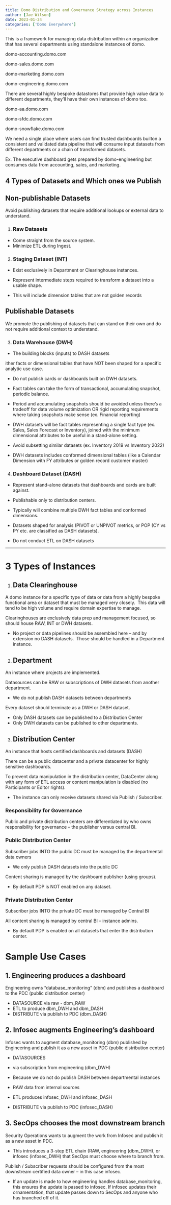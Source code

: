 ```yaml
---
title: Domo Distribution and Governance Strategy across Instances
author: [Jae Wilson]
date: 2023-01-24
categories: ['Domo Everywhere']
---
```


This is a framework for managing data distribution within an organization that has several departments using standalone instances of domo.

domo-accounting.domo.com

domo-sales.domo.com

domo-marketing.domo.com

domo-engineering.domo.com

There are several highly bespoke datastores that provide high value data to different departments, they’ll have their own instances of domo too.

domo-aa.domo.com

domo-sfdc.domo.com

domo-snowflake.domo.com

We need a single place where users can find trusted dashboards builton a consistent and validated data pipeline that will consume input datasets from different departments or a chain of transformed datasets.

Ex. The executive dashboard gets prepared by domo-engineering but consumes data from accounting, sales, and marketing.

## 4 Types of Datasets and Which ones we Publish

## Non-publishable Datasets

Avoid publishing datasets that require additional lookups or external data to understand.

1.  ### Raw Datasets

- Come straight from the source system.
- Minimize ETL during Ingest.

2.  ### Staging Dataset (INT)

- Exist exclusively in Department or Clearinghouse instances.
- Represent intermediate steps required to transform a dataset into a usable shape.

- This will include dimension tables that are not golden records

## Publishable Datasets

We promote the publishing of datasets that can stand on their own and do not require additional context to understand.

3.  ### Data Warehouse (DWH)

- The building blocks (inputs) to DASH datasets

ither facts or dimensional tables that have NOT been shaped for a specific analytic use case.

- Do not publish cards or dashboards built on DWH datasets.
- Fact tables can take the form of transactional, accumulating snapshot, periodic balance.

- Period and accumulating snapshots should be avoided unless there’s a tradeoff for data volume optimization OR rigid reporting requirements where taking snapshots make sense (ex. Financial reporting)

- DWH datasets will be fact tables representing a single fact type (ex. Sales, Sales Forecast or Inventory), joined with the minimum dimensional attributes to be useful in a stand-alone setting.

- Avoid subsetting similar datasets (ex. Inventory 2019 vs Inventory 2022)

- DWH datasets includes conformed dimensional tables (like a Calendar Dimension with FY attributes or golden record customer master)

4.  ### Dashboard Dataset (DASH)

- Represent stand-alone datasets that dashboards and cards are built against.
- Publishable only to distribution centers.
- Typically will combine multiple DWH fact tables and conformed dimensions.

- Datasets shaped for analysis (PIVOT or UNPIVOT metrics, or POP (CY vs PY etc. are classified as DASH datasets).

- Do not conduct ETL on DASH datasets

---

# 3 Types of Instances

1.  ## Data Clearinghouse

A domo instance for a specific type of data or data from a highly bespoke functional area or dataset that must be managed very closely.  This data will tend to be high volume and require domain expertise to manage.

Clearinghouses are exclusively data prep and management focused, so should house RAW, INT or DWH datasets.

- No project or data pipelines should be assembled here – and by extension no DASH datasets.  Those should be handled in a Department instance.

2.  ## Department

An instance where projects are implemented.

Datasources can be RAW or subscriptions of DWH datasets from another department.

- We do not publish DASH datasets between departments

Every dataset should terminate as a DWH or DASH dataset.

- Only DASH datasets can be published to a Distribution Center
- Only DWH datasets can be published to other departments.

3.  ## Distribution Center

An instance that hosts certified dashboards and datasets (DASH)

There can be a public datacenter and a private datacenter for highly sensitive dashboards.

To prevent data manipulation in the distribution center, DataCenter along with any form of ETL access or content manipulation is disabled (no Participants or Editor rights).

- The instance can only receive datasets shared via Publish / Subscriber.

### Responsibility for Governance

Public and private distribution centers are differentiated by who owns responsibility for governance – the publisher versus central BI.

### Public Distribution Center 

Subscriber jobs INTO the public DC must be managed by the departmental data owners

- We only publish DASH datasets into the public DC

Content sharing is managed by the dashboard publisher (using groups).

- By default PDP is NOT enabled on any dataset.

### Private Distribution Center

Subscriber jobs INTO the private DC must be managed by Central BI

All content sharing is managed by central BI – instance admins.

- By default PDP is enabled on all datasets that enter the distribution center.

# Sample Use Cases

## 1\. Engineering produces a dashboard

Engineering owns “database_monitoring” (dbm) and publishes a dashboard to the PDC (public distribution center)

- DATASOURCE via raw - dbm_RAW
- ETL to produce dbm_DWH and dbm_DASH
- DISTRIBUTE via publish to PDC (dbm_DASH)

## 2\. Infosec augments Engineering’s dashboard

Infosec wants to augment database_monitoring (dbm) published by Engineering and publish it as a new asset in PDC (public distribution center)

- DATASOURCES

- via subscription from engineering (dbm_DWH)

- Because we do not do publish DASH between departmental instances

- RAW data from internal sources

- ETL produces infosec_DWH and infosec_DASH
- DISTRIBUTE via publish to PDC (infosec_DASH)

## 3\. SecOps chooses the most downstream branch

Security Operations wants to augment the work from Infosec and publish it as a new asset in PDC.

- This introduces a 3-step ETL chain (RAW, engineering (dbm_DWH), or infosec (infosec_DWH) that SecOps must choose where to branch from.

Publish / Subscriber requests should be configured from the most downstream certified data owner – in this case infosec.

- If an update is made to how engineering handles database_monitoring, this ensures the update is passed to infosec. If infosec updates their ornamentation, that update passes down to SecOps and anyone who has branched off of it.
